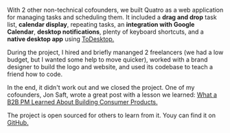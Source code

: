 With 2 other non-technical cofounders, we built Quatro as a web application
for managing tasks and scheduling them. It included a **drag and drop** task list, **calendar display**, repeating tasks,
an **integration with Google Calendar**, **desktop notifications**, plenty of keyboard shortcuts,
and a **native desktop app** using [ToDesktop.](https://www.todesktop.com/)

During the project, I hired and briefly mananged 2 freelancers (we had a low budget, but I wanted some help to move quicker), worked with a brand designer to build the logo and website, and used its codebase to teach a friend how to code.

In the end, it didn't work out and we closed the project. One of my cofounders, Jon Saft, wrote a great
post with a lesson we learned: [What a B2B PM Learned About Building Consumer Products.](https://jonsaft.com/2022/02/04/what-a-b2b-pm-learned-about-building-consumer-products/)

The project is open sourced for others to learn from it. Youy can find it on [GitHub.](https://github.com/usequatro)
